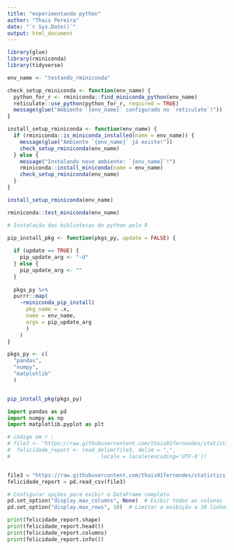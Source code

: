 ```yaml
---
title: "experimentando python"
author: "Thais Pereira"
date: "`r Sys.Date()`"
output: html_document
---
```


```r

library(glue)
library(rminiconda)
library(tidyverse)

env_name <- "testando_rminiconda"

check_setup_rminiconda <- function(env_name) {
  python_for_r <- rminiconda::find_miniconda_python(env_name)
  reticulate::use_python(python_for_r, required = TRUE)
  message(glue("Ambiente `{env_name}` configurado no `reticulate`!"))
}

install_setup_rminiconda <- function(env_name) {
  if (rminiconda::is_miniconda_installed(name = env_name)) {
    message(glue("Ambiente `{env_name}` já existe!"))
    check_setup_rminiconda(env_name)
  } else {
    message("Instalando novo ambiente: `{env_name}`!")
    rminiconda::install_miniconda(name = env_name)
    check_setup_rminiconda(env_name)
  }
}

install_setup_rminiconda(env_name)

rminiconda::test_miniconda(env_name)

# Instalação das bibliotecas do python pelo R

pip_install_pkg <- function(pkgs_py, update = FALSE) {
  
  if (update == TRUE) {
    pip_update_arg <- "-U"
  } else {
    pip_update_arg <- ""
  }
  
  pkgs_py %>% 
  purrr::map(
    ~rminiconda_pip_install(
      pkg_name = .x,
      name = env_name, 
      args = pip_update_arg
      )
    ) 
}

pkgs_py <- c(
  "pandas",
  "numpy",
  "matplotlib"
  )


pip_install_pkg(pkgs_py)

```



```python

import pandas as pd
import numpy as np
import matplotlib.pyplot as plt

```



```python

# código em r : 
# file3 <- "https://raw.githubusercontent.com/thais01fernandes/statistics.course/main/Planilha%20sem%20t%C3%ADtulo%20-%20all_years%20(1).csv"
#  felicidade_report <- read_delim(file3, delim = ",", 
#                             locale = locale(encoding='UTF-8'))


file3 = "https://raw.githubusercontent.com/thais01fernandes/statistics.course/main/Planilha%20sem%20t%C3%ADtulo%20-%20all_years%20(1).csv"
felicidade_report = pd.read_csv(file3)

# Configurar opções para exibir o DataFrame completo
pd.set_option("display.max_columns", None)  # Exibir todas as colunas
pd.set_option("display.max_rows", 10)  # Limitar a exibição a 10 linhas

```


```python

print(felicidade_report.shape)
print(felicidade_report.head())
print(felicidade_report.columns)
print(felicidade_report.info())


```
























